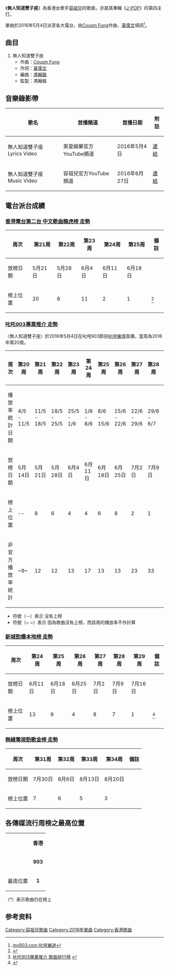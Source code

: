 {{Infobox Single 
| Name           = 無人知道雙子座
| Cover          = 
| Artist         = [[容祖兒|容祖兒]]
| from Album     = [[J-POP_(專輯)|J-POP]]
| B-side         = 
| Released       = 2016年5月4日
| Format         = 電台派台
| Recorded       = 2016年
| Genre          = [[粵語流行音樂|粵語]]
| Length         = 
| Label          = [[英皇娛樂|英皇娛樂]]
| Writer         = [[黃偉文|黃偉文]]、[[Cousin_Fung|Cousin Fung]]
| Producer       = 
| Chronology     = [[容祖兒|容祖兒]]  派台單曲
| Last single    = 〈[[我好得閒|我好得閒]]〉<br/>(2016)
| This single    = 〈'''無人知道雙子座'''〉<br/>(2016)
| Next single    = 〈[[鴛鴦襪|鴛鴦襪]]〉<br/>(2016)
| Misc           = {{Extra album cover
  | Upper caption = 
  | Type = single
  | Cover         = 
  | Lower caption = 
}}
}}

《'''無人知道雙子座'''》為香港女歌手[[容祖兒|容祖兒]]的歌曲，亦是其專輯《[[J-POP_(專輯)|J-POP]]》的第四主打。

單曲於2016年5月4日派至各大電台，由[[Cousin_Fung|Cousin Fung]]作曲、[[黃偉文|黃偉文]]填詞<ref>[http://www.my903.com/my903/903music/detail.jsp?newsid=5715&category=12_13_14_15_16&index=0 my903.com 叱咤樂迷]{{dead link|date=2018年3月 |bot=InternetArchiveBot |fix-attempted=yes }}</ref>。

==曲目==
#無人知道雙子座
#*作曲：[[Cousin_Fung|Cousin Fung]]
#*作詞：[[黃偉文|黃偉文]]
#*編曲：[[馮翰銘|馮翰銘]]
#*監製：馮翰銘

==音樂錄影帶==
{| class="wikitable"
! 歌名 !! 首播頻道 !! 首播日期 !! 附註
|-
|無人知道雙子座 Lyrics Video ||英皇娛樂官方YouTube頻道||2016年5月4日||[https://www.youtube.com/watch?v=eRDmx1OoZog 連結] {{Wayback|url=https://www.youtube.com/watch?v=eRDmx1OoZog |date=20210720073357 }}
|-
|無人知道雙子座 Music Video ||容祖兒官方YouTube頻道||2016年6月27日||[https://www.youtube.com/watch?v=Q40dCz_mlUE 連結] {{Wayback|url=https://www.youtube.com/watch?v=Q40dCz_mlUE |date=20201207100950 }}
|}

== 電台派台成績 ==
===[[中文歌曲龍虎榜|香港電台第二台 中文歌曲龍虎榜 走勢]]===
{|class="wikitable"
!周次!!第21周!!第22周!!第23周!!第24周!!第25周!!備註
|-
!放榜日期!!5月21日!!5月28日!!6月4日!!6月11日!!6月18日!!
|-
!榜上位置!!20!!8!!11!!2!!1!!<ref>{{Cite web |url=http://programme.rthk.hk/channel/radio/programme.php?name=radio2%2Fchinesepopchart&p=411 |title=香港電台第二台 中文歌曲龍虎榜 |access-date=2022-01-12 |archive-date=2017-03-05 |archive-url=https://web.archive.org/web/20170305161538/http://programme.rthk.hk/channel/radio/programme.php?name=radio2%2Fchinesepopchart&p=411 |dead-url=no }}</ref>
|}

===[[叱咤903|叱吒903專業推介 走勢]]===
〈無人知道雙子座〉於2016年5月4日在叱咤903節目[[叱咤樂壇|叱咤樂壇]]首播，當周為2016年第20周。
{|class="wikitable"
!周次!!第20周!!第21周!!第22周!!第23周!!第24周!!第25周!!第26周!!第27周!!第28周!!第29周!!第30周!!備註
|-
!播放率統計日期!!4/5 - 11/5!!11/5 - 18/5!!18/5 - 25/5!!25/5 - 1/6!!1/6 - 8/6!!8/6 - 15/6!!15/6 - 22/6!!22/6 - 29/6!!29/6 - 6/7!!6/7 - 13/7!!13/7 - 20/7!!
|-
!放榜日期!!5月14日!!5月21日!!5月28日!!6月4日!!6月11日!!6月18日!!6月25日!!7月2日!!7月9日!!7月16日!!7月23日!!
|-
!榜上位置!!--!!8!!6!!4!!4!!6!!8!!2!!1!!3!!--!!<ref>[http://www.my903.com/my903/903music/detail.jsp?newsid=4480&category=12_13_14_15_16&index=27 叱吒903專業推介 歌曲排行榜] {{webarchive|url=https://web.archive.org/web/20160305133317/http://www.my903.com/my903/903music/detail.jsp?category=12_13_14_15_16&index=27&newsid=4480 |date=2016-03-05 }}</ref>
|-
!非官方播放率統計!!~9~!!12!!12!!13!!17!!13!!13!!23!!33!!19!!~2~!!總計：155次
|}
*符號（--）表示 沒有上榜
*符號（~ ~）表示 因為歌曲沒有上榜，而該周的播放率不作計算

===[[新城知訊台|新城勁爆本地榜 走勢]]===
{|class="wikitable"
!周次!!第24周!!第25周!!第26周!!第27周!!第28周!!第29周!!備註
|-
!放榜日期!!6月11日!!6月18日!!6月25日!!7月2日!!7月9日!!7月16日!!
|-
!榜上位置!!13!!9!!4!!8!!7!!1!!<ref>{{Cite web |url=http://www.metroradio.com.hk/997/Music/Chart/Local.aspx |title=新城勁爆本地榜 |accessdate=2016-07-09 |archive-date=2018-01-09 |archive-url=https://web.archive.org/web/20180109223615/http://www.metroradio.com.hk/997/Music/Chart/Local.aspx |dead-url=yes }}</ref>
|}

===[[勁歌金榜|無綫電視勁歌金榜 走勢]]===
{|class="wikitable"
!周次!!第31周!!第32周!!第33周!!第34周!!備註
|-
!放榜日期!!7月30日!!8月6日!!8月13日!!8月20日!!
|-
!榜上位置!!7!!6!!5!!3
|}

==各傳媒流行周榜之最高位置==
{| class="wikitable" 
|- 
|rowspan=2|  || colspan=4 align="center"| '''香港'''  
|-
| '''903''' || '''RTHK''' || '''997''' ||  '''TVB''' 
|-
| 最高位置 || '''1''' || '''1''' || '''1''' || 3
|}

（*）表示歌曲仍在榜上

== 参考资料 ==
{{reflist}}

{{容祖兒}}

[[Category:容祖兒歌曲|Category:容祖兒歌曲]]
[[Category:2016年單曲|Category:2016年單曲]]
[[Category:香港歌曲|Category:香港歌曲]]